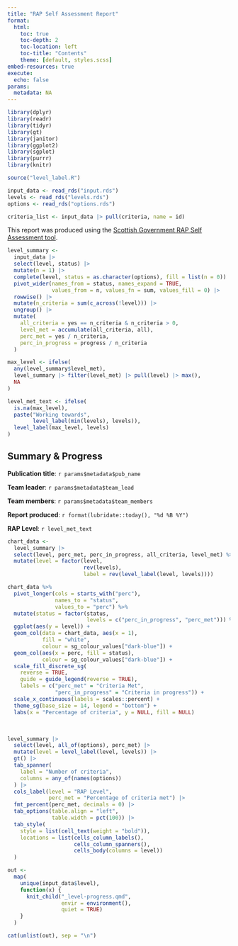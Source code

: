 ```yaml
---
title: "RAP Self Assessment Report"
format: 
  html:
    toc: true
    toc-depth: 2
    toc-location: left
    toc-title: "Contents"
    theme: [default, styles.scss]
embed-resources: true
execute:
  echo: false
params:
  metadata: NA
---
```


```r
library(dplyr)
library(readr)
library(tidyr)
library(gt)
library(janitor)
library(ggplot2)
library(sgplot)
library(purrr)
library(knitr)

source("level_label.R")

input_data <- read_rds("input.rds")
levels <- read_rds("levels.rds")
options <- read_rds("options.rds")

criteria_list <- input_data |> pull(criteria, name = id)
```

This report was produced using the [Scottish Government RAP Self Assessment tool](https://scotland.shinyapps.io/sg-rap-self-assessment/).

```r
level_summary <-
  input_data |>
  select(level, status) |> 
  mutate(n = 1) |>
  complete(level, status = as.character(options), fill = list(n = 0)) |>
  pivot_wider(names_from = status, names_expand = TRUE,
              values_from = n, values_fn = sum, values_fill = 0) |>
  rowwise() |>
  mutate(n_criteria = sum(c_across(!level))) |>
  ungroup() |>
  mutate(
    all_criteria = yes == n_criteria & n_criteria > 0,
    level_met = accumulate(all_criteria, all),
    perc_met = yes / n_criteria,
    perc_in_progress = progress / n_criteria
  )

max_level <- ifelse(
  any(level_summary$level_met),
  level_summary |> filter(level_met) |> pull(level) |> max(),
  NA
)

level_met_text <- ifelse(
  is.na(max_level),
  paste("Working towards", 
        level_label(min(levels), levels)),
  level_label(max_level, levels)
)
```

## Summary & Progress

**Publication title**: `r params$metadata$pub_name`

**Team leader**: `r params$metadata$team_lead`

**Team members**: `r params$metadata$team_members`

**Report produced**: `r format(lubridate::today(), "%d %B %Y")`

**RAP Level**: `r level_met_text`

```r
chart_data <- 
  level_summary |>
  select(level, perc_met, perc_in_progress, all_criteria, level_met) %>%
  mutate(level = factor(level,
                        rev(levels),
                        label = rev(level_label(level, levels))))

chart_data %>%
  pivot_longer(cols = starts_with("perc"),
               names_to = "status",
               values_to = "perc") %>%
  mutate(status = factor(status, 
                         levels = c("perc_in_progress", "perc_met"))) %>%
  ggplot(aes(y = level)) +
  geom_col(data = chart_data, aes(x = 1),
           fill = "white",
           colour = sg_colour_values["dark-blue"]) +
  geom_col(aes(x = perc, fill = status),
           colour = sg_colour_values["dark-blue"]) +
  scale_fill_discrete_sg(
    reverse = TRUE,
    guide = guide_legend(reverse = TRUE),
    labels = c("perc_met" = "Criteria Met", 
               "perc_in_progress" = "Criteria in progress")) +
  scale_x_continuous(labels = scales::percent) +
  theme_sg(base_size = 14, legend = "bottom") +
  labs(x = "Percentage of criteria", y = NULL, fill = NULL)
```

<br>

```r
level_summary |>
  select(level, all_of(options), perc_met) |>
  mutate(level = level_label(level, levels)) |>
  gt() |>
  tab_spanner(
    label = "Number of criteria",
    columns = any_of(names(options))
  ) |>
  cols_label(level = "RAP Level",
             perc_met = "Percentage of criteria met") |>
  fmt_percent(perc_met, decimals = 0) |>
  tab_options(table.align = "left",
              table.width = pct(100)) |>
  tab_style(
    style = list(cell_text(weight = "bold")),
    locations = list(cells_column_labels(), 
                     cells_column_spanners(),
                     cells_body(columns = level))
  )
```

<!-- ## Assessment by Level  -->

```r
out <- 
  map(
    unique(input_data$level),
    function(x) {
      knit_child("_level-progress.qmd", 
                 envir = environment(), 
                 quiet = TRUE)
    }
  )

cat(unlist(out), sep = "\n")
```
